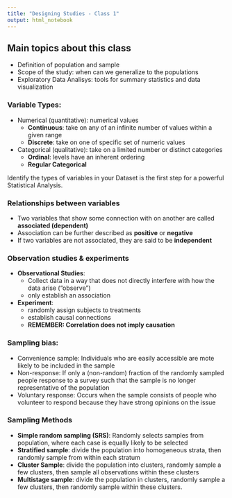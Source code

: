 ```yaml
---
title: "Designing Studies - Class 1"
output: html_notebook
---
```


## Main topics about this class
  * Definition of population and sample
  * Scope of the study: when can we generalize to the populations
  * Exploratory Data Analisys: tools for summary statistics and data visualization
  
### Variable Types:

  * Numerical (quantitative): numerical values
     * **Continuous**: take on any of an infinite number of values within a given range
     * **Discrete**: take on one of specific set of numeric values
  * Categorical (qualitative): take on a limited number or distinct categories
     * **Ordinal**: levels have an inherent ordering
     * **Regular Categorical**
     
Identify the types of variables in your Dataset is the first step for a powerful Statistical Analysis. 

### Relationships between variables

  * Two variables that show some connection with on another are called **associated (dependent)**
  * Association can be further described as **positive** or **negative**
  * If two variables are not associated, they are said to be **independent**

### Observation studies & experiments
  * **Observational Studies**: 
    * Collect data in a way that does not directly interfere with how the data arise ("observe")
    * only establish an association
  * **Experiment**:
    * randomly assign subjects to treatments
    * establish causal connections
    * **REMEMBER: Correlation does not imply causation**
    
### Sampling bias:

  * Convenience sample: Individuals who are easily accessible are mote likely to be included in the sample
  * Non-response: If only a (non-random) fraction of the randomly sampled people response to a survey such that the sample is no longer representative of the population
  * Voluntary response: Occurs when the sample consists of people who volunteer to respond because they have strong opinions on the issue
  
### Sampling Methods

  * **Simple random sampling (SRS)**: Randomly selects samples from population, where each case is equally likely to be selected
  * **Stratified sample**: divide the population into homogeneous strata, then randomly sample from within each stratum
  * **Cluster Sample**: divide the population into clusters, randomly sample a few clusters, then sample all observations within these clusters
  * **Multistage sample**: divide the population in clusters, randomly sample a few clusters, then randomly sample within these clusters. 
  
  
